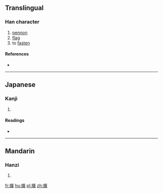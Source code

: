 ==Translingual==

===Han character===
{{Han char|rn=70|rad=方|as=12|sn=16|four=|canj=卜尸卜戈日 (YSYIA)|ids=⿰[[方]][[戠]]}}

# [[pennon]]
# [[flag]]
# to [[fasten]]

====References====
* {{Han ref|kx=0485.040|dkj=13694|dj=0847.060|hdz=32184.120|uh=65D8|ud=26072}}

----

==Japanese==

===Kanji===
{{ja-kanji|grade=|rs=方12}}

# {{defn|lang=ja|sort=方12}}

====Readings====
* {{ja-readings|on=[[し]] (shi)|kun=}}

----

==Mandarin==

===Hanzi===
{{cmn-hanzi|pin=[[zhì]] ([[zhi4]])|wg=chih<sup>4</sup>}}

# {{defn|lang=cmn|sort=方12}}

[[fr:旘]]
[[hu:旘]]
[[pl:旘]]
[[zh:旘]]